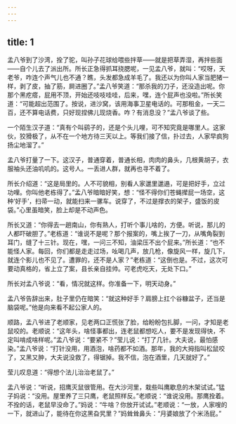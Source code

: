 ```yaml
---
---
---
```

title: 1
---



孟八爷到了沙湾，拴了驼，叫孙子花球给喂些拌草——就是把草弄湿，再拌些面——自个儿去了派出所。所长正急得抓耳挠腮呢，一见孟八爷，就叫：“哎呀，天老爷，咋连个声气儿也不通？瞧，头发都急成羊毛了。我还以为你叫人家当肥猪一样，剥了皮，抽了筋，屙进圈了。”孟八爷笑道：“那杀我的刀子，还没造出呢。你那个黑疙瘩，屁用不顶，开始还吱吱哇哇，后来，嘿，连个屁声也没啦。”所长笑道：“可能超出范围了。按说，进沙窝，该用海事卫星电话的。可那租金，一天二百，还不算电话费，只好现捏佛儿现烧香。咋？有消息没？”孟八爷谈了些。

一个陌生汉子道：“真有个叫鹞子的，还是个头儿哩，可不知究竟是哪里人。这家伙，狡猾极了，从不在一个地方待三天以上。等我们接了信，扑过去，人家早疯狗扬尘地溜了。”

孟八爷打量了一下。这汉子，普通穿着，普通长相，肉肉的鼻头，几根黄胡子，衣服袖头还油叽叽的。这号人。一丢进人群，就再也寻不着了。

所长介绍道：“这是局里的。人不可貌相，别看人家邋里邋遢，可是把好手，立过功哩。你叫他老栋得了。”孟八爷暗暗好笑，想：“怪不得你们苍蝇撵屁一场空，这种‘好手’，扫帚一动，就能扫来一骡车。说穿了，不过是撑衣的架子，盛饭的皮袋。”心里虽暗笑，脸上却是不动声色。

所长又道：“你得去一趟南山，你有熟人，打听个事儿啥的，方便。听说，那儿的人都吓破胆了。”老栋道：“谁说不是呢？那个报案的，嘴上挨了一刀，从嘴角裂到耳门，缝了十三针。现在，嘿，一问三不知，油梁压不出个屁来。”所长道：“也不能怪人家。每回，你们都是走走过场，吆喝几声，放几枪，像旋风一样，旋几下，就连个影儿也不见了。遭罪的，还不是人家？”老栋道：“这倒也是。不过，这次可要动真格的，省上立了案，县长亲自挂帅。可老虎吃天，无处下口。”

所长对孟八爷说：“看，情况就这样。你准备一下，明天动身。”

孟八爷告辞出来，肚子里仍在暗笑：“就这种好手？肩膀上扛个谷糠盆子，还当是脑袋呢。”他是向来看不起公家人的。

顺路，孟八爷进了老顺家，见老两口正慌张了脸，给盼盼包扎脚，一问，才知是老鼠咬的。老顺说：“这年头，啥怪事都出，连老鼠都想吃人，要不是发现得快，不定叫啃成啥样呢。”孟八爷说：“要紧不？”莹儿说：“打了几针。大夫说，最怕感染。”孟八爷说：“打针没用，用酒泡，啥药都不如酒。那年，我的大拇指叫松鼠咬了，又黑又肿，大夫说没救了，得锯掉。我不信，泡在酒里，几天就好了。”

莹儿叹息道：“得想个法儿治治老鼠了。”

孟八爷说：“听说，招鹰灭鼠很管用。在大沙河里，栽些叫鹰歇息的木架试试。”猛子妈说：“没用。屋里养了三只鹰，老鼠照样反。”老顺说：“谁说没用。那鹰拴着。不拴的话，老鼠早没命了。”妈说：“牛啥？你放开试试。”老顺说：“一放，人家嗖的一下，就进山了，能待在你这黑旮旯里？”妈耸耸鼻头：“月婆娘放了个米汤屁。”